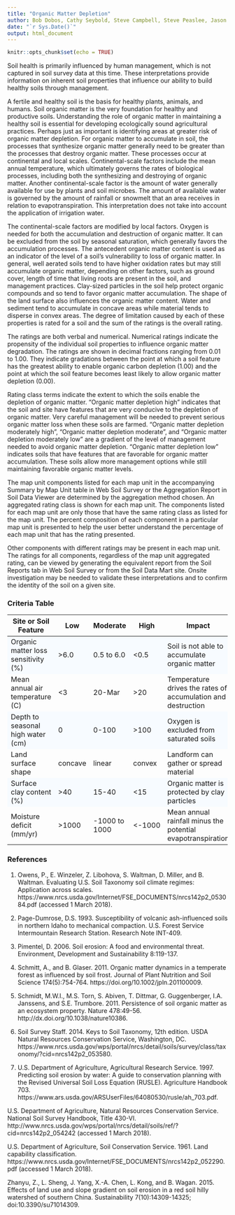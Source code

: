 ---
title: "Organic Matter Depletion"
author: Bob Dobos, Cathy Seybold, Steve Campbell, Steve Peaslee, Jason Nemecek
date: "`r Sys.Date()`"
output: html_document
---

```{r setup, include=FALSE}
knitr::opts_chunk$set(echo = TRUE)
```

Soil health is primarily influenced by human management, which is not captured in soil survey data at this time. These interpretations provide information on inherent soil properties that influence our ability to build healthy soils through management. 

A fertile and healthy soil is the basis for healthy plants, animals, and humans. Soil organic matter is the very foundation for healthy and productive soils. Understanding the role of organic matter in maintaining a healthy soil is essential for developing ecologically sound agricultural practices. Perhaps just as important is identifying areas at greater risk of organic matter depletion. For organic matter to accumulate in soil, the processes that synthesize organic matter generally need to be greater than the processes that destroy organic matter. These processes occur at continental and local scales. Continental-scale factors include the mean annual temperature, which ultimately governs the rates of biological processes, including both the synthesizing and destroying of organic matter. Another continental-scale factor is the amount of water generally available for use by plants and soil microbes. The amount of available water is governed by the amount of rainfall or snowmelt that an area receives in relation to evapotranspiration.  This interpretation does not take into account the application of irrigation water.

The continental-scale factors are modified by local factors. Oxygen is needed for both the accumulation and destruction of organic matter. It can be excluded from the soil by seasonal saturation, which generally favors the accumulation processes. The antecedent organic matter content is used as an indicator of the level of a soil's vulnerability to loss of organic matter. In general, well aerated soils tend to have higher oxidation rates but may still accumulate organic matter, depending on other factors, such as ground cover, length of time that living roots are present in the soil, and management practices. Clay-sized particles in the soil help protect organic compounds and so tend to favor organic matter accumulation. The shape of the land surface also influences the organic matter content. Water and sediment tend to accumulate in concave areas while material tends to disperse in convex areas.  The degree of limitation caused by each of these properties is rated for a soil and the sum of the ratings is the overall rating.
 
The ratings are both verbal and numerical. Numerical ratings indicate the propensity of the individual soil properties to influence organic matter degradation.  The ratings are shown in decimal fractions ranging from 0.01 to 1.00. They indicate gradations between the point at which a soil feature has the greatest ability to enable organic carbon depletion (1.00) and the point at which the soil feature becomes least likely to allow organic matter depletion (0.00). 

Rating class terms indicate the extent to which the soils enable the depletion of organic matter. "Organic matter depletion high"  indicates that the soil and site have features that are very conducive to the depletion of organic matter.  Very careful management will be needed to prevent serious organic matter loss when these soils are farmed.  "Organic matter depletion moderately high", "Organic matter depletion moderate", and "Organic matter depletion moderately low" are a gradient of the level of management needed to avoid organic matter depletion.  "Organic matter depletion low" indicates soils that have features that are favorable for organic matter accumulation. These soils allow more management options while still maintaining favorable organic matter levels.

The map unit components listed for each map unit in the accompanying Summary by Map Unit table in Web Soil Survey or the Aggregation Report in Soil Data Viewer are determined by the aggregation method chosen. An aggregated rating class is shown for each map unit. The components listed for each map unit are only those that have the same rating class as listed for the map unit. The percent composition of each component in a particular map unit is presented to help the user better understand the percentage of each map unit that has the rating presented. 

Other components with different ratings may be present in each map unit. The ratings for all components, regardless of the map unit aggregated rating, can be viewed by generating the equivalent report from the Soil Reports tab in Web Soil Survey or from the Soil Data Mart site. Onsite investigation may be needed to validate these interpretations and to confirm the identity of the soil on a given site.

### Criteria Table

<style>
   tbody tr:nth-child(odd){
    background-color: #F7FBFF;
  }
</style>

Site or Soil Feature|Low|Moderate|High|Impact
-----------|-----------|-----------|-----------|-----------
Organic matter loss sensitivity (%)|>6.0|0.5 to 6.0|<0.5|Soil is not able to accumulate organic matter
Mean annual air temperature (C)|<3|20-Mar|>20|Temperature drives the rates of accumulation and destruction
Depth to seasonal high water (cm)|0|0-100|>100|Oxygen is excluded from saturated soils
Land surface shape|concave|linear|convex|Landform can gather or spread material
Surface clay content (%)|>40|15-40|<15|Organic matter is protected by clay particles
Moisture deficit (mm/yr)|>1000|-1000 to 1000|<-1000|Mean annual rainfall minus the potential evapotranspiration

### References

1. Owens, P., E. Winzeler, Z. Libohova, S. Waltman, D. Miller, and B. Waltman. Evaluating U.S. Soil Taxonomy soil climate regimes: Application across scales. 
https://www.nrcs.usda.gov/Internet/FSE_DOCUMENTS/nrcs142p2_053084.pdf (accessed 1 March 2018).

2. Page-Dumrose, D.S. 1993. Susceptibility of volcanic ash-influenced soils in northern Idaho to mechanical compaction. U.S. Forest Service Intermountain Research Station. Research Note INT-409.

3. Pimentel, D. 2006. Soil erosion: A food and environmental threat. Environment, Development and Sustainability 8:119-137.

4. Schmitt, A., and B. Glaser. 2011. Organic matter dynamics in a temperate forest as influenced by soil frost. Journal of Plant Nutrition and Soil Science 174(5):754-764. https://doi.org/10.1002/jpln.201100009.

5. Schmidt, M.W.I., M.S. Torn, S. Abiven, T. Dittmar, G. Guggenberger, I.A. Janssens, and S.E. Trumbore. 2011. Persistence of soil organic matter as an ecosystem property. Nature 478:49-56. http://dx.doi.org/10.1038/nature10386.

6. Soil Survey Staff. 2014. Keys to Soil Taxonomy, 12th edition. USDA Natural Resources Conservation Service, Washington, DC. https://www.nrcs.usda.gov/wps/portal/nrcs/detail/soils/survey/class/taxonomy/?cid=nrcs142p2_053580.

7. U.S. Department of Agriculture, Agricultural Research Service. 1997. Predicting soil erosion by water: A guide to conservation planning with the Revised Universal Soil Loss Equation (RUSLE). Agriculture Handbook 703. https://www.ars.usda.gov/ARSUserFiles/64080530/rusle/ah_703.pdf.

U.S. Department of Agriculture, Natural Resources Conservation Service. National Soil Survey Handbook, Title 430-VI. http://www.nrcs.usda.gov/wps/portal/nrcs/detail/soils/ref/?cid=nrcs142p2_054242 (accessed 1 March 2018).

U.S. Department of Agriculture, Soil Conservation Service. 1961. Land capability classification. https://www.nrcs.usda.gov/Internet/FSE_DOCUMENTS/nrcs142p2_052290.pdf (accessed 1 March 2018).

Zhanyu, Z., L. Sheng, J. Yang, X.-A. Chen, L. Kong, and B. Wagan. 2015. Effects of land use and slope gradient on soil erosion in a red soil hilly watershed of southern China. Sustainability 7(10):14309-14325; doi:10.3390/su71014309.

